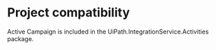 ﻿# Project compatibility

Active Campaign is included in the UiPath.IntegrationService.Activities
            package.




|  |
| ---
